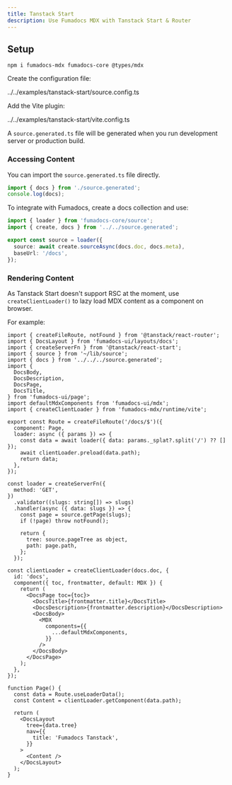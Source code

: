 ```yaml
---
title: Tanstack Start
description: Use Fumadocs MDX with Tanstack Start & Router
---
```


## Setup

```npm
npm i fumadocs-mdx fumadocs-core @types/mdx
```

Create the configuration file:

<include cwd meta='title="source.config.ts"'>
  ../../examples/tanstack-start/source.config.ts
</include>

Add the Vite plugin:

<include cwd meta='title="vite.config.ts"'>
  ../../examples/tanstack-start/vite.config.ts
</include>

A `source.generated.ts` file will be generated when you run development server or production build.

### Accessing Content

You can import the `source.generated.ts` file directly.

```ts
import { docs } from './source.generated';
console.log(docs);
```

To integrate with Fumadocs, create a docs collection and use:

```ts title="src/lib/source.ts"
import { loader } from 'fumadocs-core/source';
import { create, docs } from '../../source.generated';

export const source = loader({
  source: await create.sourceAsync(docs.doc, docs.meta),
  baseUrl: '/docs',
});
```

### Rendering Content

As Tanstack Start doesn't support RSC at the moment, use `createClientLoader()` to lazy load MDX content as a component on browser.

For example:

```tsx title="src/routes/docs/$.tsx"
import { createFileRoute, notFound } from '@tanstack/react-router';
import { DocsLayout } from 'fumadocs-ui/layouts/docs';
import { createServerFn } from '@tanstack/react-start';
import { source } from '~/lib/source';
import { docs } from '../../../source.generated';
import {
  DocsBody,
  DocsDescription,
  DocsPage,
  DocsTitle,
} from 'fumadocs-ui/page';
import defaultMdxComponents from 'fumadocs-ui/mdx';
import { createClientLoader } from 'fumadocs-mdx/runtime/vite';

export const Route = createFileRoute('/docs/$')({
  component: Page,
  loader: async ({ params }) => {
    const data = await loader({ data: params._splat?.split('/') ?? [] });
    await clientLoader.preload(data.path);
    return data;
  },
});

const loader = createServerFn({
  method: 'GET',
})
  .validator((slugs: string[]) => slugs)
  .handler(async ({ data: slugs }) => {
    const page = source.getPage(slugs);
    if (!page) throw notFound();

    return {
      tree: source.pageTree as object,
      path: page.path,
    };
  });

const clientLoader = createClientLoader(docs.doc, {
  id: 'docs',
  component({ toc, frontmatter, default: MDX }) {
    return (
      <DocsPage toc={toc}>
        <DocsTitle>{frontmatter.title}</DocsTitle>
        <DocsDescription>{frontmatter.description}</DocsDescription>
        <DocsBody>
          <MDX
            components={{
              ...defaultMdxComponents,
            }}
          />
        </DocsBody>
      </DocsPage>
    );
  },
});

function Page() {
  const data = Route.useLoaderData();
  const Content = clientLoader.getComponent(data.path);

  return (
    <DocsLayout
      tree={data.tree}
      nav={{
        title: 'Fumadocs Tanstack',
      }}
    >
      <Content />
    </DocsLayout>
  );
}
```
